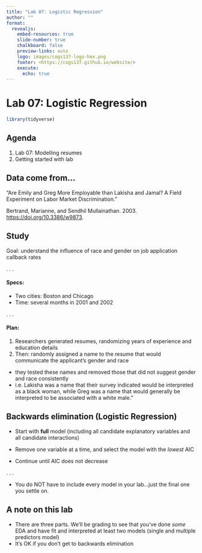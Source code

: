 ```yaml
---
title: "Lab 07: Logistic Regression"
author: ""
format:
  revealjs:
    embed-resources: true
    slide-number: true
    chalkboard: false 
    preview-links: auto
    logo: images/cogs137-logo-hex.png
    footer: <https://cogs137.github.io/website/>
    execute:
      echo: true
---
```


# Lab 07: Logistic Regression {background-color="#0E3A53"}


```r
library(tidyverse)
```

## Agenda

1. Lab 07: Modelling resumes
2. Getting started with lab



## Data come from...

“Are Emily and Greg More Employable than Lakisha and Jamal? A Field Experiment on Labor Market Discrimination.”

Bertrand, Marianne, and Sendhil Mullainathan. 2003. [https://doi.org/10.3386/w9873](https://doi.org/10.3386/w9873).



## Study

Goal: understand the influence of race and gender on job application callback rates

. . . 

#### Specs:
- Two cities: Boston and Chicago
- Time: several months in 2001 and 2002

. . . 

#### Plan: 

1. Researchers generated resumes, randomizing years of experience and education details
2. Then: randomly assigned a name to the resume that would communicate the applicant's gender and race 
  - they tested these names and removed those that did not suggest gender and race consistently
  - i.e. Lakisha was a name that their survey indicated would be interpreted as a black woman, while Greg was a name that would generally be interpreted to be associated with a white male."


## Backwards elimination (Logistic Regression)

- Start with **full** model (including all candidate explanatory variables and all
candidate interactions)

- Remove one variable at a time, and select the model with the *lowest* AIC

- Continue until AIC does not decrease

. . .

- You do NOT have to include every model in your lab...just the final one you settle on.



## A note on this lab
- There are three parts. We'll be grading to see that you've done *some* EDA and have fit and interpreted at least two models (single and multiple predictors model)
- It's OK if you don't get to backwards elimination


